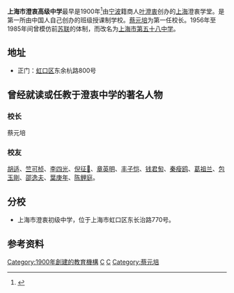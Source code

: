 '''上海市澄衷高级中学'''最早是1900年<ref>{{cite web|title=澄衷高级中学举行建校115周年校庆|url=http://hkq.sh.gov.cn/shhk/xwzx/20151026/002004_b9c3e7b0-af25-4278-90d8-07356fcea8e4.htm|accessdate=2015-10-26|archive-url=https://web.archive.org/web/20170923095839/http://hkq.sh.gov.cn/shhk/xwzx/20151026/002004_b9c3e7b0-af25-4278-90d8-07356fcea8e4.htm|archive-date=2017-09-23|dead-url=yes}}</ref>由[[宁波|宁波]]籍商人[[叶澄衷|叶澄衷]]创办的[[上海|上海]]澄衷学堂。是第一所由中国人自己创办的班级授课制学校。[[蔡元培|蔡元培]]为第一任校长。1956年至1985年间曾模仿前[[苏联|苏联]]的体制，而改名为[[上海市第五十八中学|上海市第五十八中学]]。

==地址==
*正门：[[虹口区|虹口区]]东余杭路800号

==曾经就读或任教于澄衷中学的著名人物==
===校长===
蔡元培

===校友===
[[胡适|胡适]]、[[竺可桢|竺可桢]]、[[李四光|李四光]]、[[倪征𣋉|倪征𣋉]]、[[章英明|章英明]]、[[丰子恺|丰子恺]]、[[钱君匋|钱君匋]]、[[秦瘦鸥|秦瘦鸥]]、[[葛祖兰|葛祖兰]]、[[包玉剛|包玉剛]]、[[邵逸夫|邵逸夫]]、[[葉庚年|葉庚年]]、[[陈鲤庭|陈鲤庭]]。

==分校==
*上海市澄衷初级中学，位于上海市虹口区东长治路770号。

==参考资料==
{{reflist}}

{{上海市虹口区高级中学列表}}
[[Category:1900年創建的教育機構|Category:1900年創建的教育機構]]
[[Category:叶澄衷家族|C]]
[[Category:上海中等教育|C]]
[[Category:蔡元培|Category:蔡元培]]